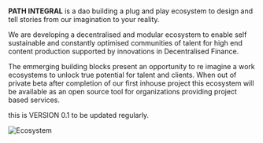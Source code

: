 

# 

**PATH INTEGRAL** is a dao building a plug and play ecosystem to design and tell stories from our imagination to your reality.

We are developing a decentralised and modular ecosystem to enable self sustainable and constantly optimised communities of talent for high end content production supported by innovations in Decentralised Finance.

The emmerging building blocks present an opportunity to re imagine a work ecosystems to unlock true potential for talent and clients. When out of private beta after completion of our first inhouse project this ecosystem will be available as an open source tool for organizations providing project based services.

this is VERSION 0.1 to be updated regularly.

<Bleed full>![Ecosystem](../public/EHL07.png)
</Bleed>

